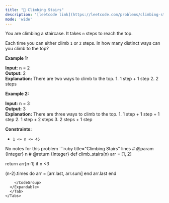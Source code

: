 ```yaml
---
title: "🧩 Climbing Stairs"
description: '[leetcode link](https://leetcode.com/problems/climbing-stairs/description/)'
mode: 'wide'
---
```

<Tabs>
  <Tab title="Question" icon="circle-question" iconType="regular">
    <Card>
      <p>You are climbing a staircase. It takes <code>n</code> steps to reach the top.</p>  <p>Each time you can either climb <code>1</code> or <code>2</code> steps. In how many distinct ways can you climb to the top?</p>   <p><strong class="example">Example 1:</strong></p>   <strong>Input:</strong> n = 2 <br/> <strong>Output:</strong> 2 <br/> <strong>Explanation:</strong> There are two ways to climb to the top. 1. 1 step + 1 step 2. 2 steps   <p><strong class="example">Example 2:</strong></p>   <strong>Input:</strong> n = 3 <br/> <strong>Output:</strong> 3 <br/> <strong>Explanation:</strong> There are three ways to climb to the top. 1. 1 step + 1 step + 1 step 2. 1 step + 2 steps 3. 2 steps + 1 step    <p><strong>Constraints:</strong></p>  <ul>  <li><code>1 &lt;= n &lt;= 45</code></li> </ul> 
    </Card>
  </Tab>
  <Tab title="Solution" icon="lightbulb" iconType="regular" >
    <Card>
      No notes for this problem
</Card>
  <Expandable title="code">
    <CodeGroup dropdown>
```ruby title="Climbing Stairs" lines
# @param {Integer} n
# @return {Integer}
def climb_stairs(n)
  arr = [1, 2]

  return arr[n-1] if n <3

  (n-2).times do
    arr = [arr.last, arr.sum]
  end
  arr.last
end
```
    </CodeGroup>
  </Expandable>
  </Tab>
</Tabs>